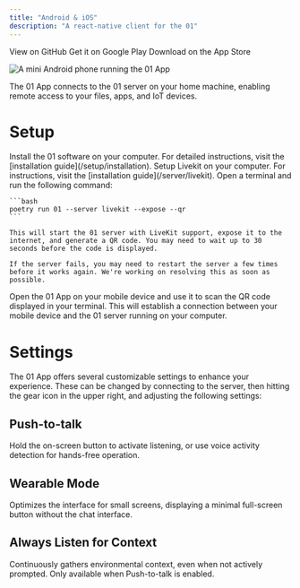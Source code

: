 ```yaml
---
title: "Android & iOS"
description: "A react-native client for the 01"
---
```


<CardGroup cols={3}>
  <Card title="Source Code" icon="github" href="https://github.com/OpenInterpreter/01-app">
    View on GitHub
  </Card>
  <Card title="Android" icon="android" href="https://play.google.com/store/apps/details?id=com.interpreter.app">
    Get it on Google Play
  </Card>
  <Card title="iOS" icon="apple" href="https://apps.apple.com/ca/app/01-light/id6601937732">
    Download on the App Store
  </Card>
</CardGroup>

![A mini Android phone running the 01 App](/assets/app.png)

The 01 App connects to the 01 server on your home machine, enabling remote access to your files, apps, and IoT devices.

# Setup

<Steps>
  <Step title="Install 01">
    Install the 01 software on your computer. For detailed instructions, visit the [installation guide](/setup/installation).
  </Step>
  <Step title="Install Livekit">
    Setup Livekit on your computer. For instructions, visit the [installation guide](/server/livekit).
  </Step>
  <Step title="Start the server">
    Open a terminal and run the following command:

    ```bash
    poetry run 01 --server livekit --expose --qr
    ```

    This will start the 01 server with LiveKit support, expose it to the internet, and generate a QR code. You may need to wait up to 30 seconds before the code is displayed.
    
    If the server fails, you may need to restart the server a few times before it works again. We're working on resolving this as soon as possible.
  </Step>
  <Step title="Connect the app">
    Open the 01 App on your mobile device and use it to scan the QR code displayed in your terminal. This will establish a connection between your mobile device and the 01 server running on your computer.
  </Step>
</Steps>

# Settings

The 01 App offers several customizable settings to enhance your experience. These can be changed by connecting to the server, then hitting the gear icon in the upper right, and adjusting the following settings:

## <Icon icon="microphone" /> Push-to-talk

Hold the on-screen button to activate listening, or use voice activity detection for hands-free operation.

## <Icon icon="watch" /> Wearable Mode

Optimizes the interface for small screens, displaying a minimal full-screen button without the chat interface.

## <Icon icon="ear-listen" /> Always Listen for Context

Continuously gathers environmental context, even when not actively prompted. Only available when Push-to-talk is enabled.
